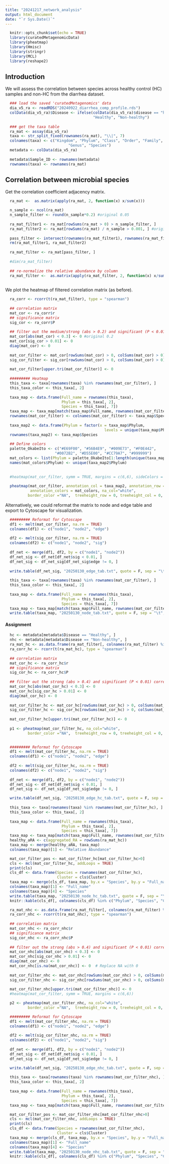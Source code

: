 ```yaml
---
title: "20241217_network_analysis"
output: html_document
date: "`r Sys.Date()`"
---
```


```r
  knitr::opts_chunk$set(echo = TRUE)
  library(curatedMetagenomicData)
  library(pheatmap)
  library(Hmisc)
  library(stringr)
  library(MCL) 
  library(reshape2)
```

## Introduction

We will assess the correlation between species across healthy control (HC) samples and non-HC from the diarrhea dataset. 

```r
  ### load the saved 'curatedMetagenomics' data
  dia_v5_ra <- readRDS("20240922_diarrhea_comp_profile.rds")
  colData(dia_v5_ra)$Disease <- ifelse(colData(dia_v5_ra)$disease == "healthy", 
                                       "Healthy", "Non-healthy")
  
  ### get the taxa table
  ra_mat <- assay(dia_v5_ra)
  taxa <- str_split_fixed(rownames(ra_mat), "\\|", 7)
  colnames(taxa) <- c("Kingdom", "Phylum", "Class", "Order", "Family",
                            "Genus", "Species")
  metadata <- colData(dia_v5_ra)
  
  metadata$Sample_ID <- rownames(metadata)
  rownames(taxa) <- rownames(ra_mat)
```

## Correlation between microbial species 

Get the correlation coefficient adjacency matrix.

```r
  ra_mat <-  as.matrix(apply(ra_mat, 2, function(x) x/sum(x)))

  n_sample <- ncol(ra_mat)
  n_sample_filter <- round(n_sample*0.2) #original 0.05
  
  ra_mat_filter1 <- ra_mat[rowSums(ra_mat > 0) > n_sample_filter, ]
  ra_mat_filter2 <- ra_mat[rowSums(ra_mat) / n_sample > 0.001, ] #original 0.00001
  
  pass_filter <- intersect(rownames(ra_mat_filter1), rownames(ra_mat_filter2))
  rm(ra_mat_filter1, ra_mat_filter2)
  
  ra_mat_filter <- ra_mat[pass_filter, ]
  
  #dim(ra_mat_filter)
  
  ## re-normalize the relative abundance by column
  ra_mat_filter <-  as.matrix(apply(ra_mat_filter, 2, function(x) x/sum(x)))
  
```

We plot the heatmap of filtered correlation matrix (as before).

```r
  ra_corr <- rcorr(t(ra_mat_filter), type = "spearman")
  
  ## correlation matrix
  mat_cor <- ra_corr$r
  ## significance matrix
  sig_cor <- ra_corr$P
  
  ## filter out the medium/strong (abs > 0.2) and significant (P < 0.01) correlation
  mat_cor[abs(mat_cor) < 0.3] <- 0 #original 0.2
  mat_cor[sig_cor > 0.01] <- 0
  diag(mat_cor) <- 0 
  
  mat_cor_filter <- mat_cor[rowSums(mat_cor) > 0, colSums(mat_cor) > 0]
  sig_cor_filter <- sig_cor[rowSums(mat_cor) > 0, colSums(mat_cor) > 0]
  
  mat_cor_filter[upper.tri(mat_cor_filter)] <- 0
  
  ######### Heatmap
  this_taxa <- taxa[rownames(taxa) %in% rownames(mat_cor_filter), ]
  this_taxa_color <- this_taxa[, 2]
  
  taxa_map <- data.frame(Full_name = rownames(this_taxa),
                         Phylum = this_taxa[, 2],
                         Species = this_taxa[, 7])
  taxa_map <- taxa_map[match(taxa_map$Full_name, rownames(mat_cor_filter)), ]
  rownames(mat_cor_filter) <- colnames(mat_cor_filter) <- taxa_map$Species
  
  taxa_map2 <- data.frame(Phylum = factor(x = taxa_map$Phylum,
                                            levels = unique(taxa_map$Phylum)))
  rownames(taxa_map2) <- taxa_map$Species
  
  ## Define colors
  palette_OkabeIto <- c("#E69F00", "#56B4E9", "#009E73", "#F0E442",
                      "#0072B2", "#D55E00", "#CC79A7", "#999999")
  mat_colors <- list(Phylum = palette_OkabeIto[1:length(unique(taxa_map$Phylum))])
  names(mat_colors$Phylum) <- unique(taxa_map2$Phylum)
  
  
  #heatmap(mat_cor_filter, symm = TRUE, margins = c(6,6), sideColors = taxa_map$Phylum)
  
  pheatmap(mat_cor_filter, annotation_col = taxa_map2, annotation_row = taxa_map2,
           annotation_colors = mat_colors, na_col="white",
          border_color ="NA",  treeheight_row = 0, treeheight_col = 0, fontsize = 5)
```

Alternatively, we could reformat the matrix to node and edge table and export to Cytoscape for visualization.

```r

  ######### Reformat for Cytoscape
  df1 <- melt(mat_cor_filter, na.rm = TRUE)
  colnames(df1) <- c("node1", "node2", "edge")
  
  df2 <- melt(sig_cor_filter, na.rm = TRUE)
  colnames(df2) <- c("node1", "node2", "sig")
  
  df_net <- merge(df1, df2, by = c("node1", "node2"))
  df_net_sig <- df_net[df_net$sig < 0.01, ]
  df_net_sig <- df_net_sig[df_net_sig$edge != 0, ]
  
  write.table(df_net_sig, "20250130_edge_tab.txt", quote = F, sep = "\t", row.names = F)
  
  this_taxa <- taxa[rownames(taxa) %in% rownames(mat_cor_filter), ]
  this_taxa_color <- this_taxa[, 2]
  
  taxa_map <- data.frame(Full_name = rownames(this_taxa),
                         Phylum = this_taxa[, 2],
                         Species = this_taxa[, 7])
  taxa_map <- taxa_map[match(taxa_map$Full_name, rownames(mat_cor_filter)), ]
  write.table(taxa_map, "20250130_node_tab.txt", quote = F, sep = "\t", row.names = F)
```


#### Assignment
```r

  hc <- metadata[metadata$Disease == "Healthy", ]
  nhc <- metadata[metadata$Disease == "Non-healthy", ] 
  ra_mat_hc <- as.data.frame(ra_mat_filter[, colnames(ra_mat_filter) %in% hc$subject_id])
  ra_corr_hc <- rcorr(t(ra_mat_hc), type = "spearman")
  
  ## correlation matrix
  mat_cor_hc <- ra_corr_hc$r
  ## significance matrix
  sig_cor_hc <- ra_corr_hc$P
  
  ## filter out the strong (abs > 0.4) and significant (P < 0.01) correlation
  mat_cor_hc[abs(mat_cor_hc) < 0.3] <- 0
  mat_cor_hc[sig_cor_hc > 0.01] <- 0
  diag(mat_cor_hc) <- 0 
  
  mat_cor_filter_hc <- mat_cor_hc[rowSums(mat_cor_hc) > 0, colSums(mat_cor_hc) > 0]
  sig_cor_filter_hc <- sig_cor_hc[rowSums(mat_cor_hc) > 0, colSums(mat_cor_hc) > 0]
  
  mat_cor_filter_hc[upper.tri(mat_cor_filter_hc)] <- 0
  
  p1 <- pheatmap(mat_cor_filter_hc, na_col="white",
          border_color ="NA",  treeheight_row = 0, treeheight_col = 0, main = "Healthy Relative Abundance")
  
```
```r

  ######### Reformat for Cytoscape
  df1 <- melt(mat_cor_filter_hc, na.rm = TRUE)
  colnames(df1) <- c("node1", "node2", "edge")
  
  df2 <- melt(sig_cor_filter_hc, na.rm = TRUE)
  colnames(df2) <- c("node1", "node2", "sig")
  
  df_net <- merge(df1, df2, by = c("node1", "node2"))
  df_net_sig <- df_net[df_net$sig < 0.01, ]
  df_net_sig <- df_net_sig[df_net_sig$edge != 0, ]

  write.table(df_net_sig, "20250130_edge_hc_tab.txt", quote = F, sep = "\t", row.names = F)
  
  this_taxa <- taxa[rownames(taxa) %in% rownames(mat_cor_filter_hc), ]
  this_taxa_color <- this_taxa[, 2]
  
  taxa_map <- data.frame(Full_name = rownames(this_taxa),
                         Phylum = this_taxa[, 2],
                         Species = this_taxa[, 7])
  taxa_map <- taxa_map[match(taxa_map$Full_name, rownames(mat_cor_filter_hc)), ]
  healthy_aRA <- c(aggregated_RA = rowSums(ra_mat_hc))
  taxa_map <- merge(healthy_aRA, taxa_map)
  colnames(taxa_map)[1] <- "Relative Abundance"
```

```r
  mat_cor_filter_pos <- mat_cor_filter_hc[mat_cor_filter_hc>0]
  cls <- mcl(mat_cor_filter_hc, addLoops = TRUE)
  print(cls)
  cls_df <- data.frame(Species = rownames(mat_cor_filter_hc), 
                       Cluster = cls$Cluster)
  taxa_map <- merge(cls_df, taxa_map, by.x = "Species", by.y = "Full_name")
  colnames(taxa_map)[1] <- "Full_name" 
  colnames(taxa_map)[4] <- "Species" 
  write.table(taxa_map, "20250130_node_hc_tab.txt", quote = F, sep = "\t", row.names = F)
  knitr::kable(cls_df[, colnames(cls_df) %in% c("Phylum", "Species", "Cluster")])
```





```r
  
  
  ra_mat_nhc <- as.data.frame(ra_mat_filter[, colnames(ra_mat_filter) %in% nhc$subject_id])
  ra_corr_nhc <- rcorr(t(ra_mat_nhc), type = "spearman")
  
  ## correlation matrix
  mat_cor_nhc <- ra_corr_nhc$r
  ## significance matrix
  sig_cor_nhc <- ra_corr_nhc$P
  
  ## filter out the strong (abs > 0.4) and significant (P < 0.01) correlation
  mat_cor_nhc[abs(mat_cor_nhc) < 0.3] <- 0
  mat_cor_nhc[sig_cor_nhc > 0.01] <- 0
  diag(mat_cor_nhc) <- 0 
  mat_cor_nhc[is.na(mat_cor_nhc)] <- 0  # Replace NA with 0
  
  mat_cor_filter_nhc <- mat_cor_nhc[rowSums(mat_cor_nhc) > 0, colSums(mat_cor_nhc) > 0]
  sig_cor_filter_nhc <- sig_cor_nhc[rowSums(mat_cor_nhc) > 0, colSums(mat_cor_nhc) > 0]
  
  mat_cor_filter_nhc[upper.tri(mat_cor_filter_nhc)] <- 0
  #heatmap(mat_cor_filter, symm = TRUE, margins = c(6,6))

  p2 <- pheatmap(mat_cor_filter_nhc, na_col="white",
          border_color ="NA",  treeheight_row = 0, treeheight_col = 0, main = "Non-healthy Relative Abundance")

```

```r

  ######### Reformat for Cytoscape
  df1 <- melt(mat_cor_filter_nhc, na.rm = TRUE)
  colnames(df1) <- c("node1", "node2", "edge")
  
  df2 <- melt(sig_cor_filter_nhc, na.rm = TRUE)
  colnames(df2) <- c("node1", "node2", "sig")
  
  df_net <- merge(df1, df2, by = c("node1", "node2"))
  df_net_sig <- df_net[df_net$sig < 0.01, ]
  df_net_sig <- df_net_sig[df_net_sig$edge != 0, ]

  write.table(df_net_sig, "20250130_edge_nhc_tab.txt", quote = F, sep = "\t", row.names = F)
  
  this_taxa <- taxa[rownames(taxa) %in% rownames(mat_cor_filter_nhc), ]
  this_taxa_color <- this_taxa[, 2]
  
  taxa_map <- data.frame(Full_name = rownames(this_taxa),
                         Phylum = this_taxa[, 2],
                         Species = this_taxa[, 7])
  taxa_map <- taxa_map[match(taxa_map$Full_name, rownames(mat_cor_filter_nhc)), ]
```

```r
  mat_cor_filter_pos <- mat_cor_filter_nhc[mat_cor_filter_nhc>0]
  cls <- mcl(mat_cor_filter_nhc, addLoops = TRUE)
  print(cls)
  cls_df <- data.frame(Species = rownames(mat_cor_filter_nhc), 
                       Cluster = cls$Cluster)
  taxa_map <- merge(cls_df, taxa_map, by.x = "Species", by.y = "Full_name")
  colnames(taxa_map)[1] <- "Full_name" 
  colnames(taxa_map)[4] <- "Species" 
  write.table(taxa_map, "20250130_node_nhc_tab.txt", quote = F, sep = "\t", row.names = F)
  knitr::kable(cls_df[, colnames(cls_df) %in% c("Phylum", "Species", "Cluster")])
```

